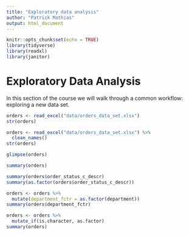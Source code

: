 ```yaml
---
title: "Exploratory data analysis"
author: "Patrick Mathias"
output: html_document
---
```


```r
knitr::opts_chunk$set(echo = TRUE)
library(tidyverse)
library(readxl)
library(janitor)
```

# Exploratory Data Analysis

In this section of the course we will walk through a common workflow: exploring a new data set.

```r
orders <- read_excel("data/orders_data_set.xlsx")
str(orders)
```

```r
orders <- read_excel("data/orders_data_set.xlsx") %>%
  clean_names()
str(orders)
```

```r
glimpse(orders)
```

```r
summary(orders)
```

```r
summary(orders$order_status_c_descr)
summary(as.factor(orders$order_status_c_descr))
```
```r
orders <- orders %>%
  mutate(department_fctr = as.factor(department))
summary(orders$department_fctr)
```

```r
orders <- orders %>%
  mutate_if(is.character, as.factor)
summary(orders)
```

